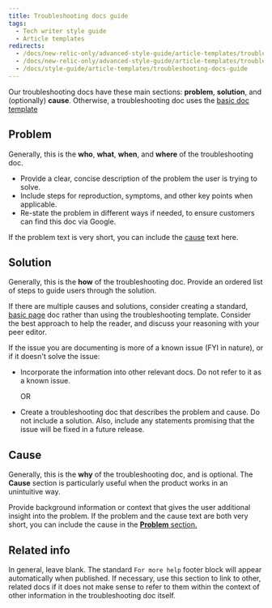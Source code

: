 ```yaml
---
title: Troubleshooting docs guide
tags:
  - Tech writer style guide
  - Article templates
redirects:
  - /docs/new-relic-only/advanced-style-guide/article-templates/troubleshooting-template
  - /docs/new-relic-only/advanced-style-guide/article-templates/troubleshooting-docs-guide
  - /docs/style-guide/article-templates/troubleshooting-docs-guide
---
```


Our troubleshooting docs have these main sections: **problem**, **solution**, and (optionally) **cause**. Otherwise, a troubleshooting doc uses the [basic doc template](/docs/style-guide/article-templates/basic-doc-template)

## Problem

Generally, this is the **who**, **what**, **when**, and **where** of the troubleshooting doc.

* Provide a clear, concise description of the problem the user is trying to solve.
* Include steps for reproduction, symptoms, and other key points when applicable.
* Re-state the problem in different ways if needed, to ensure customers can find this doc via Google.

If the problem text is very short, you can include the [cause](#cause) text here.

## Solution

Generally, this is the **how** of the troubleshooting doc. Provide an ordered list of steps to guide users through the solution.

If there are multiple causes and solutions, consider creating a standard, [basic page](/node/add/page) doc rather than using the troubleshooting template. Consider the best approach to help the reader, and discuss your reasoning with your peer editor.

If the issue you are documenting is more of a known issue (FYI in nature), or if it doesn't solve the issue:

* Incorporate the information into other relevant docs. Do not refer to it as a known issue.

  OR
* Create a troubleshooting doc that describes the problem and cause. Do not include a solution. Also, include any statements promising that the issue will be fixed in a future release.

## Cause

Generally, this is the **why** of the troubleshooting doc, and is optional. The **Cause** section is particularly useful when the product works in an unintuitive way.

Provide background information or context that gives the user additional insight into the problem. If the problem and the cause text are both very short, you can include the cause in the [**Problem** section.](#problem)

## Related info

In general, leave blank. The standard `For more help` footer block will appear automatically when published. If necessary, use this section to link to other, related docs if it does not make sense to refer to them within the context of other information in the troubleshooting doc itself.
